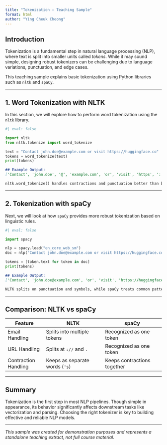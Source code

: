 ```yaml
---
title: "Tokenization – Teaching Sample"
format: html
author: "Ying Cheuk Cheong"
---
```


## Introduction

Tokenization is a fundamental step in natural language processing (NLP), where text is split into smaller units called *tokens*. While it may sound simple, designing robust tokenizers can be challenging due to language variations, punctuation, and edge cases.   


This teaching sample explains basic tokenization using Python libraries such as `nltk` and `spaCy`.  

---

## 1. Word Tokenization with NLTK

In this section, we will explore how to perform word tokenization using the `nltk` library.  

```python
#| eval: false

import nltk
from nltk.tokenize import word_tokenize

text = "Contact john.doe@example.com or visit https://huggingface.co"
tokens = word_tokenize(text)
print(tokens)
```


```markdown
## Example Output:
['Contact', 'john.doe', '@', 'example.com', 'or', 'visit', 'https', ':', '//', 'huggingface.co']
```

::: {.callout-note}
```markdown
nltk.word_tokenize() handles contractions and punctuation better than basic .split().
```
:::

---

## 2. Tokenization with spaCy

Next, we will look at how `spaCy` provides more robust tokenization based on linguistic rules.  


```python
#| eval: false

import spacy

nlp = spacy.load("en_core_web_sm")
doc = nlp("Contact john.doe@example.com or visit https://huggingface.co")

tokens = [token.text for token in doc]
print(tokens)
```

```markdown
## Example Output:
['Contact', 'john.doe@example.com', 'or', 'visit', 'https://huggingface.co']
```

::: {.callout-note}
```markdown
NLTK splits on punctuation and symbols, while spaCy treats common patterns like email addresses and URLs as single tokens.  
```
:::

---

## Comparison: NLTK vs spaCy

| Feature            | NLTK                          | spaCy                         |
|--------------------|-------------------------------|-------------------------------|
| Email Handling     | Splits into multiple tokens   | Recognized as one token       |
| URL Handling       | Splits at `://` and `.`       | Recognized as one token       |
| Contraction Handling | Keeps as separate words (`'s`) | Keeps contractions together   |


---

## Summary

Tokenization is the first step in most NLP pipelines. Though simple in appearance, its behavior significantly affects downstream tasks like vectorization and parsing. Choosing the right tokenizer is key to building effective and reliable NLP models.    

---

*This sample was created for demonstration purposes and represents a standalone teaching extract, not full course material.*
